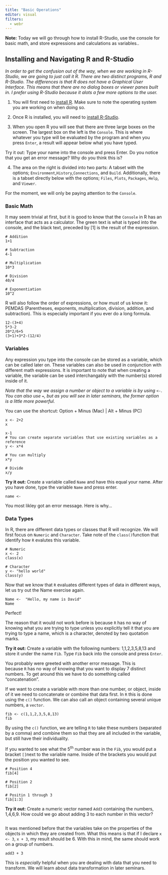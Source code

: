 ```yaml
---
title: "Basic Operations"
editor: visual
filters: 
  - webr
---
```


::: callout-note
**Note:** Today we will go through how to install R-Studio, use the console for basic math, and store expressions and calculations as variables..
:::

## **Installing and Navigating R and R-Studio**

::: callout-important
*In order to get the confusion out of the way, when we are working in R-Studio, we are going to just call it R. There are two distinct programs, R and R-Studio. The differences is that R does not have a Graphical User Interface. This means that there are no dialog boxes or viewer panes built in. I prefer using R-Studio because it alots a few more options to the user.*
:::

1.  You will first need to [install R](https://cran.rstudio.com/). Make sure to note the operating system you are working on when doing so.

2.  Once R is installed, you will need to [install R-Studio](https://www.rstudio.com/products/rstudio/download/#download).

3.  When you open R you will see that there are three large boxes on the screen. The largest box on the left is the `Console`. This is where whatever you type will be evaluated by the program and when you press `Enter`, a result will appear below what you have typed.

::: callout-note
Try it out: Type your name into the console and press Enter. Do you notice that you get an error message? Why do you think this is?
:::

4.  The area on the right is divided into two parts: A tabset with the options; `Environment`,`History`,`Connections`, and `Build`. Additionally, there is a tabset directly below with the options; `Files`, `Plots`, `Packages`, `Help`, and `Viewer`.

For the moment, we will only be paying attention to the `Console`.

### **Basic Math**

It may seem trivial at first, but it is good to know that the `Console` in R has an interface that acts as a calculator. The green text is what is typed into the console, and the black text, preceded by \[1\] is the result of the expression.

```webr-r
# Addition
1+1
```

```webr-r
# Subtraction
4-1
```

```webr-r
# Multiplication
10*3
```

```webr-r
# Division
40/4
```

```webr-r
# Exponentiation
10^2
```

R will also follow the order of expressions, or how must of us know it: PEMDAS (Parentheses, exponents, multiplication, division, addition, and subtraction). This is especially important if you ever do a long formula.

```webr-r
12-(3+4)
5*3-2
20*2/6+5
(3+1)+3*2-(12/4) 
```

### **Variables**

Any expression you type into the console can be stored as a variable, which can be called later on. These variables can also be used in conjunction with different math expressions. It is important to note that when creating a variable, the variable can be used interchangably with the number(s) stored inside of it.

::: callout-note
*Note that the way we assign a number or object to a variable is by using `<-`. You can also use `=`, but as you will see in later seminars, the former option is a little more powerful.*

You can use the shortcut: Option + Minus (Mac) \| Alt + Minus (PC)
:::

```webr-r
x <- 2+2
x
```

```webr-r
x-1
# You can create separate variables that use existing variables as a reference
y <- x*4

# You can multiply
x*y

# Divide
x/y
```

::: callout-tip
**Try it out:** Create a variable called `Name` and have this equal your name. After you have done, type the variable `Name` and press enter.
:::

```webr-r
name <- 
```

You most likley got an error message. Here is why...

### **Data Types**

In R, there are different data types or classes that R will recognize. We will first focus on `Numeric` and `Character`. Take note of the `class()`function that identify how `R` evalutes this variable.

```webr-r
# Numeric
x <- 2
class(x)
```

```webr-r
# Character
y <- "hello world"
class(y)
```

Now that we know that `R` evaluates different types of data in different ways, let us try out the Name exercise again.

```webr-r
Name <-  "Hello, my name is David"
Name
```

Perfect!

The reason that it would not work before is because `R` has no way of knowing what you are trying to type unless you explicitly tell it that you are trying to type a name, which is a character, denoted by two quotation marks.

::: callout-tip
**Try it out:** Create a variable with the following numbers: 1,1,2,3,5,8,13 and store it under the name `Fib`. Type `Fib` back into the console and press `Enter`.
:::

You probably were greeted with another error message. This is because `R` has no way of knowing that you want to display 7 distinct numbers. To get around this we have to do something called "concatenation".

If we want to create a variable with more than one number, or object, inside of it we need to concatenate or combine that data first. In `R` this is done using the `c()` function. We can also call an object containing several unique numbers, a `vector`.

```webr-r
fib <- c(1,1,2,3,5,8,13)
fib
```

By using the `c()` function, we are telling `R` to take these numbers (separated by a comma) and combine them so that they are all included in the variable, but still have their individuality.

If you wanted to see what the 5^th^ number was in the `Fib`, you would put a bracket `[]`next to the variable name. Inside of the brackets you would put the position you wanted to see.

```webr-r
# Position 4
fib[4]

# Position 2
fib[2]

# Positin 1 through 3
fib[1:3]
```

::: callout-tip
**Try it out:** Create a numeric vector named `Add3` containing the numbers, 1,4,6,9. How could we go about adding 3 to each number in this vector?
:::

```r

```

::: callout-note
It was mentioned before that the variables take on the properties of the objects in which they are created from. What this means is that if I declare `x <- 3`, `x + 3`, my result should be 6. With this in mind, the same should work on a group of numbers.
:::

```webr-r

add3 + 3
```

::: callout-important
This is *especially* helpful when you are dealing with data that you need to transform. We will learn about data transformation in later seminars.
:::
